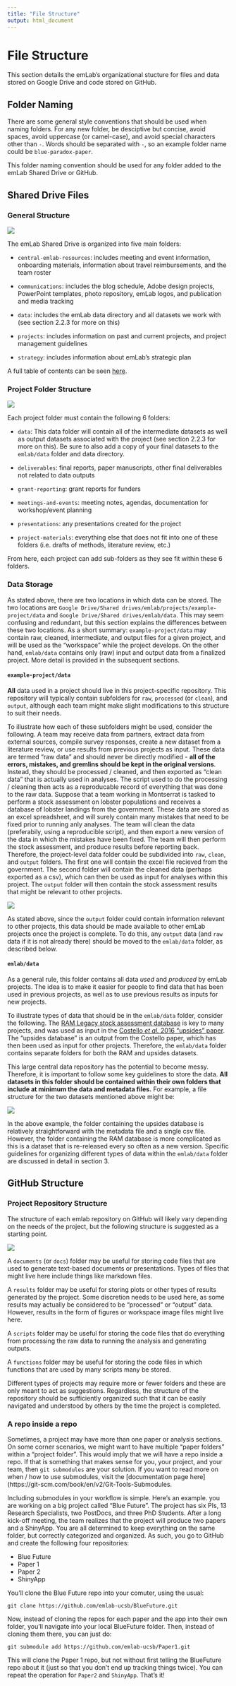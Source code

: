 ```yaml
---
title: "File Structure"
output: html_document
---
```


# File Structure

This section details the emLab's organizational stucture for files and data stored on Google Drive and code stored on GitHub.

## Folder Naming 

There are some general style conventions that should be used when naming folders. For any new folder, be desciptive but concise, avoid spaces, avoid uppercase (or camel-case), and avoid special characters other than `-`. Words should be separated with `-`, so an example folder name could be `blue-paradox-paper`. 

This folder naming convention should be used for any folder added to the emLab Shared Drive or GitHub.

## Shared Drive Files

### General Structure

![](images/shared_drive_overview.png)

<!-- ``` -->
<!-- Google Drive -->
<!--   |__ My Drive -->
<!--   |   |__ ... whatever files you have on your Google Drive ... -->
<!--   |__ Shared drives -->
<!--       |__ emLab -->
<!--           |__ Central emLab Resources -->
<!--           |__ Communications -->
<!--           |__ Data -->
<!--           |__ Projects -->
<!--           |__ Strategy -->
<!-- ``` -->

The emLab Shared Drive is organized into five main folders:

* `central-emlab-resources`: includes meeting and event information, onboarding materials, information about travel reimbursements, and the team roster

* `communications`: includes the blog schedule, Adobe design projects, PowerPoint templates, photo repository, emLab logos, and publication and media tracking

* `data`: includes the emLab data directory and all datasets we work with (see section 2.2.3 for more on this)

* `projects`: includes information on past and current projects, and project management guidelines

* `strategy`: includes information about emLab's strategic plan

A full table of contents can be seen [here](https://docs.google.com/document/d/1a26a6N4akF2dSXWfp0fWxGegd0wvrPVUeaA09en2EPE/edit). 

### Project Folder Structure

![](images/shared_drive_project.png)

<!-- ``` -->
<!-- Google Drive -->
<!--   |__ Shared drives -->
<!--       |__ emLab -->
<!--           |__ Projects -->
<!--               |__ Archived Projects -->
<!--               |__ Current Projects -->
<!--               |   |__ example-project -->
<!--               |   |   |__ Data -->
<!--               |   |   |__ Deliverables -->
<!--               |   |   |__ Grant Reporting -->
<!--               |   |   |__ Meetings and Events -->
<!--               |   |   |__ Presentations -->
<!--               |   |   |__ Project Materials -->
<!--               |   |__ ... other projects ... -->
<!--               |__ Project Management Resources -->
<!--               |__ Scoping -->
<!-- ``` -->

Each project folder must contain the following 6 folders:

* `data`: This data folder will contain all of the intermediate datasets as well as output datasets associated with the project (see section 2.2.3 for more on this). Be sure to also add a copy of your final datasets to the `emlab/data` folder and data directory. 

* `deliverables`: final reports, paper manuscripts, other final deliverables not related to data outputs

* `grant-reporting`: grant reports for funders 

* `meetings-and-events`: meeting notes, agendas, documentation for workshop/event planning

* `presentations`: any presentations created for the project

* `project-materials`: everything else that does not fit into one of these folders (i.e. drafts of methods, literature review, etc.)

From here, each project can add sub-folders as they see fit within these 6 folders.

### Data Storage

As stated above, there are two locations in which data can be stored. The two locations are `Google Drive/Shared drives/emlab/projects/example-project/data` and `Google Drive/Shared drives/emlab/data`. This may seem confusing and redundant, but this section explains the differences between these two locations. As a short summary: `example-project/data` may contain raw, cleaned, intermediate, and output files for a given project, and will be used as the "workspace" while the project develops. On the other hand, `emlab/data` contains only (raw) input and output data from a finalized project. More detail is provided in the subsequent sections.

#### `example-project/data`

**All** data used in a project should live in this project-specific repository. This repository will typically contain subfolders for `raw`, `processed` (or `clean`), and `output`, although each team might make slight modifications to this structure to suit their needs.

To illustrate how each of these subfolders might be used, consider the following. A team may receive data from partners, extract data from external sources, compile survey responses, create a new dataset from a literature review, or use results from previous projects as input. These data are termed “raw data” and should never be directly modified - **all of the errors, mistakes, and gremlins should be kept in the original versions**. Instead, they should be processed / cleaned, and then exported as “clean data” that is actually used in analyses. The script used to do the processing / cleaning then acts as a reproducable record of everything that was done to the raw data. 
Suppose that a team working in Montserrat is tasked to perform a stock assessment on lobster populations and receives a database of lobster landings from the government. These data are stored as an excel spreadsheet, and will surely contain many mistakes that need to be fixed prior to running anly analyses. The team will clean the data (preferabily, using a reproducible script), and then export a new version of the data in which the mistakes have been fixed. The team will then perform the stock assessment, and produce results before reporting back. Therefore, the project-level data folder could be subdivided into `raw`, `clean`, and `output` folders. The first one will contain the excel file recieved from the government. The second folder will contain the cleaned data (perhaps exported as a csv), which can then be used as input for analyses within this project. The `output` folder will then contain the stock assessment results that might be relevant to other projects.

![](images/shared_drive_project_data.png)

<!-- ``` -->
<!-- Projects -->
<!-- |__ Current Projects -->
<!--     |__ montserrat-project -->
<!--     |   |__ Data -->
<!--     |   |__ raw -->
<!--     |   |   |__ lobster_landings_nov_2012.xslx -->
<!--     |   |__ clean -->
<!--     |   |   |__ lobster_landings_nov_2012.csv -->
<!--     |   |__ output -->
<!--     |       |__ lobster_stock_assessment.csv -->
<!--     |__ ... other projects ...      -->

<!-- ``` -->

As stated above, since the `output` folder could contain information relevant to other projects, this data should be made available to other emLab projects once the project is complete. To do this, any `output` data (and `raw` data if it is not already there) should be moved to the `emlab/data` folder, as described below.

#### `emlab/data`

As a general rule, this folder contains all data *used* and *produced* by emLab projects. The idea is to make it easier for people to find data that has been used in previous projects, as well as to use previous results as inputs for new projects.

To illustrate types of data that should be in the `emlab/data` folder, consider the following. The [RAM Legacy stock assessment database](https://www.ramlegacy.org/) is key to many projects, and was used as input in the [Costello *et al.* 2016 "upsides" paper](https://www.pnas.org/content/113/18/5125). The "upsides database" is an output from the Costello paper, which has then been used as input for other projects. Therefore, the `emlab/data` folder contains separate folders for both the RAM and upsides datasets.

This large central data repository has the potential to become messy. Therefore, it is important to follow some key guidelines to store the data. **All datasets in this folder should be contained within their own folders that include at minimum the data and metadata files.** For example, a file structure for the two datasets mentioned above might be:

![](images/shared_drive_data.png)

<!-- ``` -->
<!-- emLab -->
<!--   |__ ...                            [other folders] -->
<!--   |__ Data -->
<!--        |__ upsides -->
<!--        |   |__ _readme_upsides.txt   [the metadata] -->
<!--        |   |__ upsides.csv           [the data] -->
<!--        |__ ram -->
<!--        |   |__ _readme_RAM.txt       [the metadata] -->
<!--        |   |__ RAM v4.10             [the data] -->
<!--        |   |__ RAM v4.15             [the data] -->
<!--        |   |__ RAM v4.25             [the data] -->
<!--        |   |__ RAM v4.40             [the data] -->
<!--        |__ ... other data sets ...             -->
<!-- ``` -->

In the above example, the folder containing the upsides database is relatively straightforward with the metadata file and a single csv file. However, the folder containing the RAM database is more complicated as this is a dataset that is re-released every so often as a new version. Specific guidelines for organizing different types of data within the `emlab/data` folder are discussed in detail in section 3. 

## GitHub Structure

### Project Repository Structure

The structure of each emlab repository on GitHub will likely vary depending on the needs of the project, but the following structure is suggested as a starting point. 

![](images/github_project.png)
<!-- ``` -->
<!-- Github -->
<!--   |__ emlab-ucsb [organization] -->
<!--       |__ example-project [repository] -->
<!--           |__ documents  -->
<!--           |__ results -->
<!--           |__ scripts -->
<!--           |__ functions -->
<!--           |__ ... other folders as needed... -->
<!-- ``` -->

A `documents` (or `docs`) folder may be useful for storing code files that are used to generate text-based documents or presentations. Types of files that might live here include things like markdown files. 

A `results` folder may be useful for storing plots or other types of results generated by the project. Some discretion needs to be used here, as some results may actually be considered to be "processed" or "output" data. However, results in the form of figures or workspace image files might live here. 

A `scripts` folder may be useful for storing the code files that do everything from processing the raw data to running the analysis and generating outputs. 

A `functions` folder may be useful for storing the code files in which functions that are used by many scripts many be stored. 

Different types of projects may require more or fewer folders and these are only meant to act as suggestions. Regardless, the structure of the repository should be sufficiently organized such that it can be easily navigated and understood by others by the time the project is completed. 

### A repo inside a repo

Sometimes, a project may have more than one paper or analysis sections. On some corner scenarios, we might want to have multiple "paper folders" within a "project folder". This would imply that we will have a repo inside a repo. If that is something that makes sense for you, your project, and your team, then `git submodules` are your solution. If you want to read more on when / how to use submodules, visit the [documentation page here](https://git-scm.com/book/en/v2/Git-Tools-Submodules.

Including submodules in your workflow is simple. Here's an example. you are working on a big project called "Blue Future". The project has six PIs, 13 Research Specialists, two PostDocs, and three PhD Students. After a long kick-off meeting, the team realizes that the project will produce two papers and a ShinyApp. You are all determined to keep everything on the same folder, but correctly categorized and organized. As such, you go to GitHub and create the following four repositories:

- Blue Future
- Paper 1
- Paper 2
- ShinyApp

You'll clone the Blue Future repo into your comuter, using the usual:

```
git clone https://github.com/emlab-ucsb/BlueFuture.git
```

Now, instead of cloning the repos for each paper and the app into their own folder, you'll navigate into your local BlueFuture folder. Then, instead of cloning them there, you can just do:

```
git submodule add https://github.com/emlab-ucsb/Paper1.git
```

This will clone the Paper 1 repo, but not without first telling the BlueFuture repo about it (just so that you don't end up tracking things twice). You can repeat the operation for `Paper2` and `ShinyApp`. That's it!



